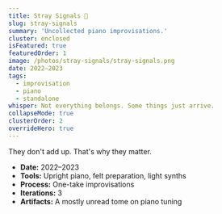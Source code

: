 ```yaml
---
title: Stray Signals 🎵
slug: stray-signals
summary: 'Uncollected piano improvisations.'
cluster: enclosed
isFeatured: true
featuredOrder: 1
image: /photos/stray-signals/stray-signals.png
date: 2022–2023
tags:
  - improvisation
  - piano
  - standalone
whisper: Not everything belongs. Some things just arrive.
collapseMode: true
clusterOrder: 2
overrideHero: true
---
```



<div className="not-prose">
  <HeroBlock
    title="Stray Signals 🎵"
    subtitle="Three free improvisations; each one alone."
    subtext=""
    videoSrc="https://kr3e5ferkjmujweh.public.blob.vercel-storage.com/stray-signals-81qEEE6qtj4LZdWnj8pXJOPAFJ7aIc.mp4"
    poster="/photos/stray-signals/stray-signals.png"
    caption=""
    tracklistSections={[
      {
        title: 'Signals',
        links: [
          { id: 'circles', label: '1. Circles' },
          { id: 'waiting', label: '2. Waiting' },
          { id: 'sunlight', label: '3. Sunlight' }
        ]
      }
    ]}
  />
</div>

<div className="not-prose">
  <MovementBlock
    id="signals"
    title="Signals"
    description=""
    tracks={[
      {
        id: "circles",
        title: "1. Circles",
        src: "https://kr3e5ferkjmujweh.public.blob.vercel-storage.com/circles-p5URLBhMdW6n5X1ychmzrQz3a468A1.mp3",
        thumbnail: "/photos/stray-signals/circles.png",
      },
      {
        id: "waiting",
        title: "2. Waiting",
        src: "https://kr3e5ferkjmujweh.public.blob.vercel-storage.com/Waiting-U6t1WKDQPyNbNOFhd7h5pSEJ7bGjqB.mp3",
        thumbnail: "/photos/stray-signals/waiting.png",
      },
      {
        id: "sunlight",
        title: "3. Sunlight",
        src: "https://kr3e5ferkjmujweh.public.blob.vercel-storage.com/sunlight-JI7F76Mgli5PUtMLGidlQ4MQA0xs4Y.mp3",
        thumbnail: "/photos/stray-signals/sunlight.png",
      }
    ]}
  />
</div>

<FieldNote>
They don't add up. That's why they matter.
</FieldNote>

<CollapseMetadata>
  <ul>
    <li><strong>Date:</strong> 2022–2023</li>
    <li><strong>Tools:</strong> Upright piano, felt preparation, light synths</li>
    <li><strong>Process:</strong> One-take improvisations</li>
    <li><strong>Iterations:</strong> 3</li>
    <li><strong>Artifacts:</strong> A mostly unread tome on piano tuning</li>
  </ul>
</CollapseMetadata>

<CallToAction email="aaron.demby.jones@gmail.com" />
